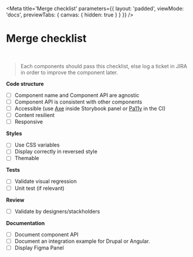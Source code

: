 
<Meta
    title='Merge checklist'
    parameters={{
        layout: 'padded',
        viewMode: 'docs',
        previewTabs: { canvas: { hidden: true } }
    }}
/>

# Merge checklist

<br/>

> Each components should pass this checklist, else log a ticket in JIRA in order to improve the component later.

**Code structure**
- [ ] Component name and Component API are agnostic
- [ ] Component API is consistent with other components
- [ ] Accessible (use [Axe](https://www.deque.com/axe/) inside Storybook panel or [Pa11y](https://github.com/pa11y/pa11y) in the CI)
- [ ] Content resilient
- [ ] Responsive

**Styles**
- [ ] Use CSS variables
- [ ] Display correctly in reversed style
- [ ] Themable

**Tests**
- [ ] Validate visual regression
- [ ] Unit test (if relevant)

**Review**
- [ ] Validate by designers/stackholders

**Documentation**
- [ ] Document component API
- [ ] Document an integration example for Drupal or Angular.
- [ ] Display Figma Panel
